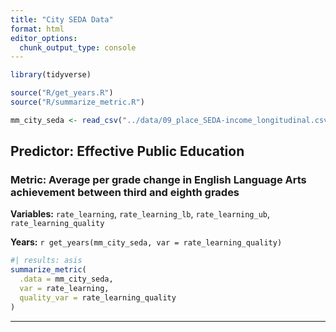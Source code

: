 ```yaml
---
title: "City SEDA Data"
format: html
editor_options: 
  chunk_output_type: console
---
```



```r
library(tidyverse)

source("R/get_years.R")
source("R/summarize_metric.R")

mm_city_seda <- read_csv("../data/09_place_SEDA-income_longitudinal.csv")

```

## Predictor: Effective Public Education

### Metric: Average per grade change in English Language Arts achievement between third and eighth grades

**Variables:** `rate_learning`, `rate_learning_lb`, `rate_learning_ub`, `rate_learning_quality`

**Years:** `r get_years(mm_city_seda, var = rate_learning_quality)`

```r
#| results: asis
summarize_metric(
  .data = mm_city_seda, 
  var = rate_learning, 
  quality_var = rate_learning_quality
)

```

---


